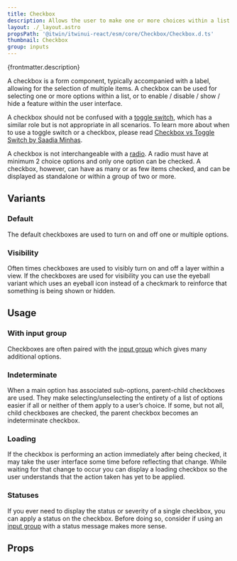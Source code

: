 ```yaml
---
title: Checkbox
description: Allows the user to make one or more choices within a list of options.
layout: ./_layout.astro
propsPath: '@itwin/itwinui-react/esm/core/Checkbox/Checkbox.d.ts'
thumbnail: Checkbox
group: inputs
---
```



<p>{frontmatter.description}</p>

<LiveExample src='Checkbox.main.tsx' truncate={false}>
  <AllExamples.CheckboxMainExample client:load />
</LiveExample>

A checkbox is a form component, typically accompanied with a label, allowing for the selection of multiple items. A checkbox can be used for selecting one or more options within a list, or to enable / disable / show / hide a feature within the user interface.

A checkbox should not be confused with a [toggle switch](toggleswitch), which has a similar role but is not appropriate in all scenarios. To learn more about when to use a toggle switch or a checkbox, please read [Checkbox vs Toggle Switch by Saadia Minhas](https://uxplanet.org/checkbox-vs-toggle-switch-7fc6e83f10b8).

A checkbox is not interchangeable with a [radio](radio). A radio must have at minimum 2 choice options and only one option can be checked. A checkbox, however, can have as many or as few items checked, and can be displayed as standalone or within a group of two or more.

## Variants

### Default

The default checkboxes are used to turn on and off one or multiple options.

<LiveExample src='Checkbox.indeterminate.tsx'>
  <AllExamples.CheckboxIndeterminateExample client:load />
</LiveExample>

### Visibility

Often times checkboxes are used to visibly turn on and off a layer within a view. If the checkboxes are used for visibility you can use the eyeball variant which uses an eyeball icon instead of a checkmark to reinforce that something is being shown or hidden.

<LiveExample src='Checkbox.visibility.tsx'>
  <AllExamples.CheckboxVisibilityExample client:load />
</LiveExample>

## Usage

### With input group

Checkboxes are often paired with the [input group](inputgroup) which gives many additional options.

<LiveExample src='Checkbox.inputgroup.tsx'>
  <AllExamples.CheckboxInputGroupExample client:load />
</LiveExample>

### Indeterminate

When a main option has associated sub-options, parent-child checkboxes are used. They make selecting/unselecting the entirety of a list of options easier if all or neither of them apply to a user’s choice. If some, but not all, child checkboxes are checked, the parent checkbox becomes an indeterminate checkbox.

<LiveExample src='Checkbox.indeterminate.tsx'>
  <AllExamples.CheckboxIndeterminateExample client:load />
</LiveExample>

### Loading

If the checkbox is performing an action immediately after being checked, it may take the user interface some time before reflecting that change. While waiting for that change to occur you can display a loading checkbox so the user understands that the action taken has yet to be applied.

<LiveExample src='Checkbox.loading.tsx'>
  <AllExamples.CheckboxLoadingExample client:load />
</LiveExample>

### Statuses

If you ever need to display the status or severity of a single checkbox, you can apply a status on the checkbox. Before doing so, consider if using an [input group](inputgroup) with a status message makes more sense.

<LiveExample src='Checkbox.statuses.tsx'>
  <AllExamples.CheckboxStatusesExample client:load />
</LiveExample>

## Props

<PropsTable path={frontmatter.propsPath} />

